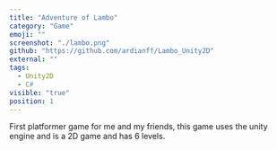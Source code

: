 ```yaml
---
title: "Adventure of Lambo"
category: "Game"
emoji: ""
screenshot: "./lambo.png"
github: "https://github.com/ardianff/Lambo_Unity2D"
external: ""
tags:
  - Unity2D
  - C#
visible: "true"
position: 1
---
```

First platformer game for me and my friends, this game uses the unity engine and is a 2D game and has 6 levels.